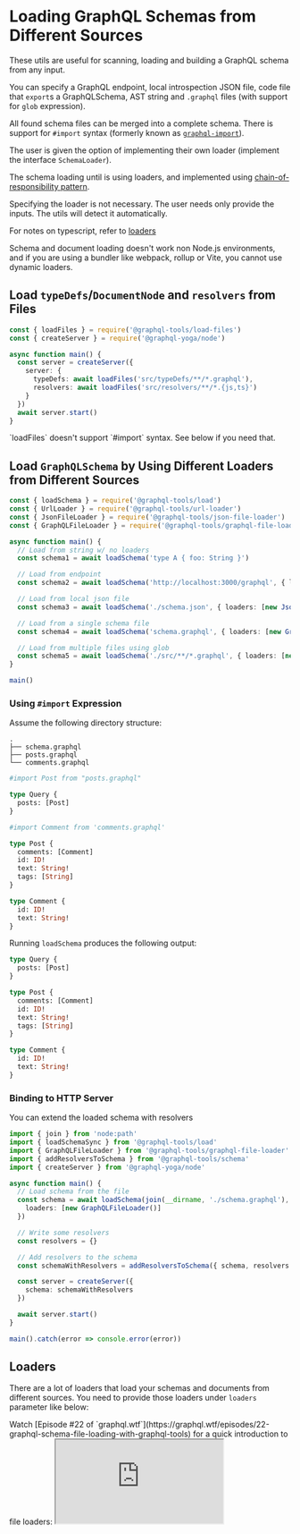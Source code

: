 
# Loading GraphQL Schemas from Different Sources

These utils are useful for scanning, loading and building a GraphQL schema from any input.

You can specify a GraphQL endpoint, local introspection JSON file, code file that `export`s a GraphQLSchema, AST string and `.graphql` files (with support for `glob` expression).

All found schema files can be merged into a complete schema. There is support for `#import` syntax (formerly known as [`graphql-import`](https://github.com/ardatan/graphql-import)).

The user is given the option of implementing their own loader (implement the interface `SchemaLoader`).

The schema loading until is using loaders, and implemented using [chain-of-responsibility pattern](https://en.wikipedia.org/wiki/Chain-of-responsibility_pattern).

Specifying the loader is not necessary. The user needs only provide the inputs. The utils will detect it automatically.

For notes on typescript, refer to [loaders](/docs/schema-loading#loaders)

<Callout type="warning" emoji="⚠️">
  Schema and document loading doesn't work non Node.js environments, and if you are using a bundler like webpack, rollup
  or Vite, you cannot use dynamic loaders.
</Callout>

## Load `typeDefs`/`DocumentNode` and `resolvers` from Files

```ts
const { loadFiles } = require('@graphql-tools/load-files')
const { createServer } = require('@graphql-yoga/node')

async function main() {
  const server = createServer({
    server: {
      typeDefs: await loadFiles('src/typeDefs/**/*.graphql'),
      resolvers: await loadFiles('src/resolvers/**/*.{js,ts}')
    }
  })
  await server.start()
}
```

<Callout type="warning" emoji="⚠️">
  `loadFiles` doesn't support `#import` syntax. See below if you need that.
</Callout>

## Load `GraphQLSchema` by Using Different Loaders from Different Sources

```ts
const { loadSchema } = require('@graphql-tools/load')
const { UrlLoader } = require('@graphql-tools/url-loader')
const { JsonFileLoader } = require('@graphql-tools/json-file-loader')
const { GraphQLFileLoader } = require('@graphql-tools/graphql-file-loader')

async function main() {
  // Load from string w/ no loaders
  const schema1 = await loadSchema('type A { foo: String }')

  // Load from endpoint
  const schema2 = await loadSchema('http://localhost:3000/graphql', { loaders: [new UrlLoader()] })

  // Load from local json file
  const schema3 = await loadSchema('./schema.json', { loaders: [new JsonFileLoader()] })

  // Load from a single schema file
  const schema4 = await loadSchema('schema.graphql', { loaders: [new GraphQLFileLoader()] })

  // Load from multiple files using glob
  const schema5 = await loadSchema('./src/**/*.graphql', { loaders: [new GraphQLFileLoader()] })
}

main()
```

### Using `#import` Expression

Assume the following directory structure:

```text
.
├── schema.graphql
├── posts.graphql
└── comments.graphql
```

```graphql filename="schema.graphql"
#import Post from "posts.graphql"

type Query {
  posts: [Post]
}
```

```graphql filename="posts.graphql"
#import Comment from 'comments.graphql'

type Post {
  comments: [Comment]
  id: ID!
  text: String!
  tags: [String]
}
```

```graphql filename="comments.graphql"
type Comment {
  id: ID!
  text: String!
}
```

Running `loadSchema` produces the following output:

```graphql
type Query {
  posts: [Post]
}

type Post {
  comments: [Comment]
  id: ID!
  text: String!
  tags: [String]
}

type Comment {
  id: ID!
  text: String!
}
```

### Binding to HTTP Server

You can extend the loaded schema with resolvers

```ts
import { join } from 'node:path'
import { loadSchemaSync } from '@graphql-tools/load'
import { GraphQLFileLoader } from '@graphql-tools/graphql-file-loader'
import { addResolversToSchema } from '@graphql-tools/schema'
import { createServer } from '@graphql-yoga/node'

async function main() {
  // Load schema from the file
  const schema = await loadSchema(join(__dirname, './schema.graphql'), {
    loaders: [new GraphQLFileLoader()]
  })

  // Write some resolvers
  const resolvers = {}

  // Add resolvers to the schema
  const schemaWithResolvers = addResolversToSchema({ schema, resolvers })

  const server = createServer({
    schema: schemaWithResolvers
  })

  await server.start()
}

main().catch(error => console.error(error))
```

## Loaders

There are a lot of loaders that load your schemas and documents from different sources. You need to provide those loaders under `loaders` parameter like below:

<Callout>
  Watch [Episode #22 of `graphql.wtf`](https://graphql.wtf/episodes/22-graphql-schema-file-loading-with-graphql-tools)
  for a quick introduction to file loaders:
</Callout>

<iframe src="https://www.youtube.com/embed/I79_b7K0rIk" />

### `GraphQLFileLoader`

This loader loads your GraphQLSchema from `.graphql` files like below:

```ts
import { GraphQLFileLoader } from '@graphql-tools/graphql-file-loader'
import { addResolversToSchema } from '@graphql-tools/schema'
import { loadSchema } from '@graphql-tools/load'

// schema is `GraphQLSchema` instance
const schema = await loadSchema('schema.graphql', {
  // load from a single schema file
  loaders: [new GraphQLFileLoader()]
})

// You can add resolvers to that schema
const schemaWithResolvers = addResolversToSchema({
  schema,
  resolvers: {
    Query: {
      //  ...
    }
  }
})
```

This loader also supports glob pattern;

```ts
import { GraphQLFileLoader } from '@graphql-tools/graphql-file-loader'
import { loadSchema } from '@graphql-tools/load'

const schema = await loadSchema('graphql/**/*.graphql', {
  // load files and merge them into a single schema object
  loaders: [new GraphQLFileLoader()]
})
```

If you use `loadDocuments`, it gives you an array of document source objects;

```ts
import { loadDocuments } from '@graphql-tools/load'
import { GraphQLFileLoader } from '@graphql-tools/graphql-file-loader'

const documents = await loadDocuments('graphql/**/*.graphql', {
  // load files and merge them into a single schema object
  loaders: [new GraphQLFileLoader()]
})
```

<Callout>This loader only supports Node environment because it relies on File System of your platform.</Callout>

### `JsonFileLoader`

This loader handles schema introspection and document nodes in `.json` files.

Introspection is handled in the example below:

```ts
import { loadSchema } from '@graphql-tools/load'
import { JsonFileLoader } from '@graphql-tools/json-file-loader'
import { addMocksToSchema } from '@graphql-tools/mock'

const schema = await loadSchema('schema-introspection.json', {
  loaders: [new JsonFileLoader()]
})

// Mocked non-executable schema generated from an introspection
const mockedSchema = addMocksToSchema({ schema })
```

This loader handles `json` files if they represent `DocumentNode`, and returns an array of document sources.

```ts
import { loadDocuments } from '@graphql-tools/load'
import { JsonFileLoader } from '@graphql-tools/json-file-loader'

const documents = await loadDocuments('**/*-document.json', {
  loaders: [new JsonFileLoader()]
})
```

<Callout>This loader only supports Node environment because it relies on File System of your platform.</Callout>

### `CodeFileLoader`

This loader extracts GraphQL SDL string, exported `GraphQLSchema` and `DocumentNode` from TypeScript and JavaScript code files.
Let's say you have the following code file;

```ts
const ME_QUERY = gql`
  query Me {
    me {
      id
      name
      username
      age
    }
  }
`
```

And the following code will extract `Me` query operation from that code file without executing it using [GraphQL Tag Pluck](/docs/graphql-tag-pluck). It understands `/* GraphQL */` magic comment and `gql` literals. You can configure [GraphQL Tag Pluck](/docs/graphql-tag-pluck) using `pluckConfig`.

```ts
import { loadDocuments } from '@graphql-tools/load'
import { CodeFileLoader } from '@graphql-tools/code-file-loader'

const documents = await loadDocuments('./src/**/graphql/*.ts', {
  loaders: [new CodeFileLoader()],
  pluckConfig: {
    // ...
  }
})
```

You can also load your schema from code files like below:

```ts
import { GraphQLSchema } from 'graphql'

// typeDefs.ts
export const typeDefs = /* GraphQL */ `
  type Query {
    foo: String
  }
`
// or schema.ts
export const schema = new GraphQLSchema(/* ... */)
```

<Callout type="warning" emoji="⚠️">
  This loader only supports Node.js environment because it relies on File System of your platform.
</Callout>

<Callout type="warning" emoji="⚠️">
  **Note**: If you are using typescript and [path aliases](https://typescriptlang.org/tsconfig#paths), you may also need
  [tsconfig-paths](https://npmjs.com/package/tsconfig-paths). Further reading can be found at the [GitHub
  issue.](https://github.com/ardatan/graphql-tools/issues/1544)
</Callout>

### `UrlLoader`

This loader generates [(a fully executable remote schema using @graphql-tools/wrap)](/docs/remote-schemas) from a URL endpoint.

```ts
import { loadSchema } from '@graphql-tools/load'
import { UrlLoader } from '@graphql-tools/url-loader'

const schema = await loadSchema('http://localhost:3000/graphql', {
  loaders: [new UrlLoader()]
})
```

You can provide custom headers, HTTP method and custom W3C fetch method.

```ts
import { loadSchema } from '@graphql-tools/load'
import { UrlLoader } from '@graphql-tools/url-loader'

const schema = await loadSchema('http://localhost:3000/graphql', {
  loaders: [new UrlLoader()],
  headers: {
    Accept: 'application/json'
  },
  method: 'POST',
  fetch: myFetch
})
```

<Callout emoji="🪄">This loader supports both browser and node environments.</Callout>

In browser this remote schema can be called using vanilla GraphQL-js and act like a simple GraphQL client.

```ts
import { loadSchema } from '@graphql-tools/load'
import { UrlLoader } from '@graphql-tools/url-loader'
import { graphql } from 'graphql'

const schema = await loadSchema('http://localhost:3000/graphql', {
  loaders: [new UrlLoader()]
})

const response = await graphql(
  schema,
  /* GraphQL */ `
    {
      foo {
        bar {
          baz
        }
      }
    }
  `
)

console.log(response)
```
